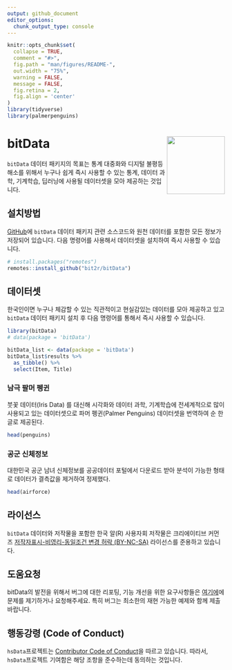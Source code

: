 ```yaml
---
output: github_document
editor_options: 
  chunk_output_type: console
---
```


<!-- README.md is generated from README.Rmd. Please edit that file -->

```r
knitr::opts_chunk$set(
  collapse = TRUE,
  comment = "#>",
  fig.path = "man/figures/README-",
  out.width = "75%",
  warning = FALSE,
  message = FALSE,
  fig.retina = 2,
  fig.align = 'center'
)
library(tidyverse)
library(palmerpenguins)
```


# bitData <a href='https://bit2r.github.io/bitData/'><img src="man/figures/logo.png" align="right" height="134" /></a>


`bitData` 데이터 패키지의 목표는 통계 대중화와 디지털 불평등 해소를 위해서 누구나 쉽게 즉시 사용할 수 있는 통계, 데이터 과학, 기계학습, 딥러닝에 사용될 데이터셋을 모아 제공하는 것입니다.

## 설치방법

[GitHub](https://github.com/)에 `bitData` 데이터 패키지 관련 소스코드와 원천 데이터를 포함한 모든 정보가 저장되어 있습니다. 다음 명령어를 사용해서 데이터셋을 설치하여 즉시 사용할 수 있습니다.

``` r
# install.packages("remotes")
remotes::install_github("bit2r/bitData")
```

## 데이터셋

한국인이면 누구나 체감할 수 있는 직관적이고 현실감있는 데이터를 모아 제공하고 있고 `bitData` 데이터 패키지 설치 후 다음 명령어를 통해서 즉시 사용할 수 있습니다.

```r
library(bitData)
# data(package = 'bitData')

bitData_list <- data(package = 'bitData')
bitData_list$results %>%
  as_tibble() %>%
  select(Item, Title)
``` 

### 남극 팔머 펭귄

붓꽃 데이터(Iris Data) 를 대신해 시각화와 데이터 과학, 기계학습에 전세계적으로 많이 사용되고 있는 데이터셋으로 파머 펭귄(Palmer Penguins) 데이터셋을 번역하여 순 한글로 제공된다.

```r
head(penguins)
```


### 공군 신체정보

대한민국 공군 남녀 신체정보를 공공데이터 포털에서 다운로드 받아 분석이 가능한 형태로 데이터가 결측값을 제거하여 정제했다.

```r
head(airforce)
```

## 라이선스

`bitData` 데이터와 저작물을 포함한 
한국 알(R) 사용자회 저작물은 크리에이티브 커먼즈 
[저작자표시-비영리-동일조건 변경 허락 (BY-NC-SA)](http://ccl.cckorea.org/about/)
라이선스를 준용하고 있습니다. 


## 도움요청

bitData의 발전을 위해서 버그에 대한 리포팅, 기능 개선을 위한 요구사항들은 <a href="https://github.com/bit2r/bitData/issues"
target="_blank">여기에</a>에 문제를 제기하거나 요청해주세요. 특히 버그는 최소한의 재현 가능한 예제와 함께 제출바랍니다.

## 행동강령 (Code of Conduct)

`hsData`프로젝트는 [Contributor Code of Conduct](https://contributor-covenant.org/version/2/0/CODE_OF_CONDUCT.html)을 따르고 있습니다. 따라서, `hsData`프로젝트 기여함은 해당 조항을 준수하는데 동의하는 것입니다.




